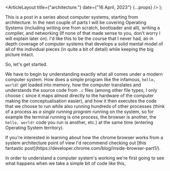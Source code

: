 
  <ArticleLayout title={"architecture."} date={"16 April, 2023"} {...props} />
);

This is a post in a series about computer systems, starting from architecture. In the next couple of parts I will be covering Operating Systems (including writing one from scratch, bootloader and all), writing a compiler, and networking (If none of that made sense to you, don't worry I will explain later on). I'd like this to be the course that I never had, an in depth coverage of computer systems that develops a solid mental model of all of the individual pieces (in quite a bit of detail) while keeping the big picture intact.

So, let's get started.

We have to begin by understanding exactly what all comes under a modern computer system. How does a simple program like the infamous, `hello, world!` get loaded into memory, how the computer translates and understands the source code from `.c` files (among other file types, I only choose `C` since it maps almost directly to the hardware of the computer making the conceptualisation easier), and how it then executes the code that we choose to run while also running hundreds of other processes (think of a process as _a single running program_ running on the system, so for example the terminal running is one process, the browser is another, the `hello, world!` code you run is another, etc.) at the same time (entering Operating System territory).

<Aside variant="note" tags={[{ label: "reading", color: "sky" }]}>
  If you're interested in learning about how the chrome browser works from a
  system architecture point of view I'd recommend checking out [this fantastic
  post](https://developer.chrome.com/blog/inside-browser-part1/).
</Aside>

In order to understand a computer system's working we're first going to see what happens when we take a simple bit of code like this,
